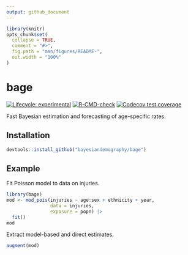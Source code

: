 ```yaml
---
output: github_document
---
```


<!-- README.md is generated from README.Rmd. Please edit that file -->

```r
library(knitr)
opts_chunk$set(
  collapse = TRUE,
  comment = "#>",
  fig.path = "man/figures/README-",
  out.width = "100%"
)
```

# bage

<!-- badges: start -->
[![Lifecycle: experimental](https://img.shields.io/badge/lifecycle-experimental-orange.svg)](https://lifecycle.r-lib.org/articles/stages.html#experimental)
[![R-CMD-check](https://github.com/bayesiandemography/bage/actions/workflows/R-CMD-check.yaml/badge.svg)](https://github.com/bayesiandemography/bage/actions/workflows/R-CMD-check.yaml)
[![Codecov test coverage](https://codecov.io/gh/bayesiandemography/bage/branch/main/graph/badge.svg)](https://app.codecov.io/gh/bayesiandemography/bage?branch=main)
<!-- badges: end -->

Fast Bayesian estimation and forecasting of age-specific rates.

## Installation

``` r
devtools::install_github("bayesiandemography/bage")
```

## Example

Fit Poisson model to data on injuries.

```r
library(bage)
mod <- mod_pois(injuries ~ age:sex + ethnicity + year,
                data = injuries,
		        exposure = popn) |>
  fit()
mod
```

Extract model-based and direct estimates.

```r
augment(mod)
```


